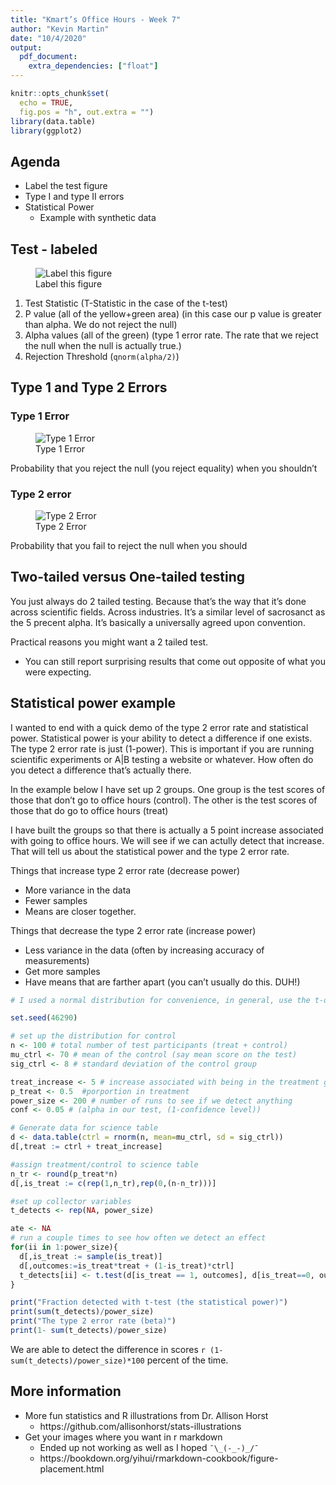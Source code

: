```yaml
---
title: "Kmart’s Office Hours - Week 7"
author: "Kevin Martin"
date: "10/4/2020"
output: 
  pdf_document:
    extra_dependencies: ["float"]
---
```


```r
knitr::opts_chunk$set(
  echo = TRUE,
  fig.pos = "h", out.extra = "")
library(data.table)
library(ggplot2)
```

## Agenda
* Label the test figure
* Type I and type II errors
* Statistical Power
  * Example with synthetic data

## Test - labeled

![Label this figure](images/Test_fig.jpg)

1. Test Statistic (T-Statistic in the case of the t-test)
2. P value (all of the yellow+green area) (in this case our p value is greater than alpha. We do not reject the null)
3. Alpha values (all of the green) (type 1 error rate. The rate that we reject the null when the null is actually true.)
4. Rejection Threshold (`qnorm(alpha/2)`)

## Type 1 and Type 2 Errors

### Type 1 Error

![Type 1 Error](images/Type_1.png)

Probability that you reject the null (you reject equality) when you shouldn't 

### Type 2 error

![Type 2 Error](images/Type_2.png)

Probability that you fail to reject the null when you should

## Two-tailed versus One-tailed testing

You just always do 2 tailed testing. Because that's the way that it's done across scientific fields. Across industries. It's a similar level of sacrosanct as the 5 precent alpha. It's basically a universally agreed upon convention. 

Practical reasons you might want a 2 tailed test.

* You can still report surprising results that come out opposite of what you were expecting.


## Statistical power example

I wanted to end with a quick demo of the type 2 error rate and statistical power. Statistical power is your ability to detect a difference if one exists. The type 2 error rate is just (1-power). This is important if you are running scientific experiments or A|B testing a website or whatever. How often do you detect a difference that's actually there.

In the example below I have set up 2 groups. One group is the test scores of those that don't go to office hours (control). The other is the test scores of those that do go to office hours (treat)

I have built the groups so that there is actually a 5 point increase associated with going to office hours. We will see if we can actully detect that increase. That will tell us about the statistical power and the type 2 error rate. 

Things that increase type 2 error rate (decrease power)

* More variance in the data
* Fewer samples
* Means are closer together. 

Things that decrease the type 2 error rate (increase power)

* Less variance in the data (often by increasing accuracy of measurements)
* Get more samples
* Have means that are farther apart (you can't usually do this. DUH!)

```r
# I used a normal distribution for convenience, in general, use the t-distribution when actually sampling.

set.seed(46290)

# set up the distribution for control
n <- 100 # total number of test participants (treat + control)
mu_ctrl <- 70 # mean of the control (say mean score on the test)
sig_ctrl <- 8 # standard deviation of the control group

treat_increase <- 5 # increase associated with being in the treatment group (going to office hours)
p_treat <- 0.5  #porportion in treatment
power_size <- 200 # number of runs to see if we detect anything
conf <- 0.05 # (alpha in our test, (1-confidence level))

# Generate data for science table
d <- data.table(ctrl = rnorm(n, mean=mu_ctrl, sd = sig_ctrl))
d[,treat := ctrl + treat_increase]

#assign treatment/control to science table
n_tr <- round(p_treat*n)
d[,is_treat := c(rep(1,n_tr),rep(0,(n-n_tr)))]

#set up collector variables
t_detects <- rep(NA, power_size)

ate <- NA
# run a couple times to see how often we detect an effect
for(ii in 1:power_size){
  d[,is_treat := sample(is_treat)]
  d[,outcomes:=is_treat*treat + (1-is_treat)*ctrl]
  t_detects[ii] <- t.test(d[is_treat == 1, outcomes], d[is_treat==0, outcomes])$p.value < conf
}

print("Fraction detected with t-test (the statistical power)")
print(sum(t_detects)/power_size)
print("The type 2 error rate (beta)")
print(1- sum(t_detects)/power_size)
```

We are able to detect the difference in scores `r (1- sum(t_detects)/power_size)*100` percent of the time. 

## More information

* More fun statistics and R illustrations from Dr. Allison Horst
  * https://github.com/allisonhorst/stats-illustrations
* Get your images where you want in r markdown
  * Ended up not working as well as I hoped   `¯\_(-_-)_/¯`
  * https://bookdown.org/yihui/rmarkdown-cookbook/figure-placement.html